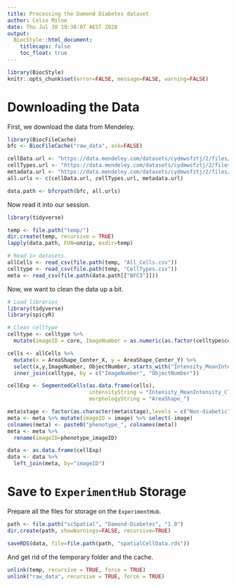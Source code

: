 ```yaml
---
title: Processing the Damond Diabetes dataset
author: Celso Milne
date: Thu Jul 30 19:38:07 AEST 2020
output:
  BiocStyle::html_document:
    titlecaps: false
    toc_float: true
---
```


```r
library(BiocStyle)
knitr::opts_chunk$set(error=FALSE, message=FALSE, warning=FALSE)
```

# Downloading the Data

First, we download the data from Mendeley.

```r
library(BiocFileCache)
bfc <- BiocFileCache("raw_data", ask=FALSE)

cellData.url <- "https://data.mendeley.com/datasets/cydmwsfztj/2/files/4473bd0c-b617-4c79-8253-8d61fbe4e8e8/Cells.zip?dl=1"
cellTypes.url <- "https://data.mendeley.com/datasets/cydmwsfztj/2/files/59e8da72-5bfe-4289-b95b-28348a6e1222/CellTypes.zip?dl=1"
metadata.url <- "https://data.mendeley.com/datasets/cydmwsfztj/2/files/b0405cb9-2816-4bc9-9baa-16d0f509d873/Metadata.csv?dl=1"
all.urls <- c(cellData.url, cellTypes.url, metadata.url)

data.path <- bfcrpath(bfc, all.urls)
```

Now read it into our session.

```r
library(tidyverse)

temp <- file.path("temp/")
dir.create(temp, recursive = TRUE)
lapply(data.path, FUN=unzip, exdir=temp)

# Read in datasets.
allCells <- read_csv(file.path(temp, "All_Cells.csv"))
celltype <- read_csv(file.path(temp, "CellTypes.csv"))
meta <- read_csv(file.path(data.path[["BFC3"]]))
```

Now, we want to clean the data up a bit.

```r
# Load libraries
library(tidyverse)
library(spicyR)

# Clean celltype
celltype <- celltype %>%
  mutate(imageID = core, ImageNumber = as.numeric(as.factor(celltype$core)), imageCellID = id, ObjectNumber = as.numeric(lapply(strsplit(id,"_"),function(x)x[2])), cellType = factor(CellType))

cells <- allCells %>%
  mutate(x = AreaShape_Center_X, y = AreaShape_Center_Y) %>%
  select(x,y,ImageNumber, ObjectNumber, starts_with("Intensity_MeanIntensity_CleanStack_"), starts_with("AreaShape_")) %>%
  inner_join(celltype, by = c("ImageNumber", "ObjectNumber"))

cellExp <- SegmentedCells(as.data.frame(cells), 
                          intensityString = "Intensity_MeanIntensity_CleanStack_", 
                          morphologyString = "AreaShape_")

meta$stage <- factor(as.character(meta$stage),levels = c("Non-diabetic", "Onset", "Long-duration"))
meta <- meta %>% mutate(imageID = image) %>% select(-image)
colnames(meta) <- paste0("phenotype_", colnames(meta))
meta <- meta %>%
  rename(imageID=phenotype_imageID)

data <- as.data.frame(cellExp)
data <- data %>% 
  left_join(meta, by="imageID")
```

# Save to `ExperimentHub` Storage

Prepare all the files for storage on the `ExperimentHub`.

```r
path <- file.path("scSpatial", "Damond-Diabetes", "1.0")
dir.create(path, showWarnings=FALSE, recursive=TRUE)

saveRDS(data, file=file.path(path, "spatialCellData.rds"))
```

And get rid of the temporary folder and the cache.

```r
unlink(temp, recursive = TRUE, force = TRUE)
unlink("raw_data", recursive = TRUE, force = TRUE)
```
